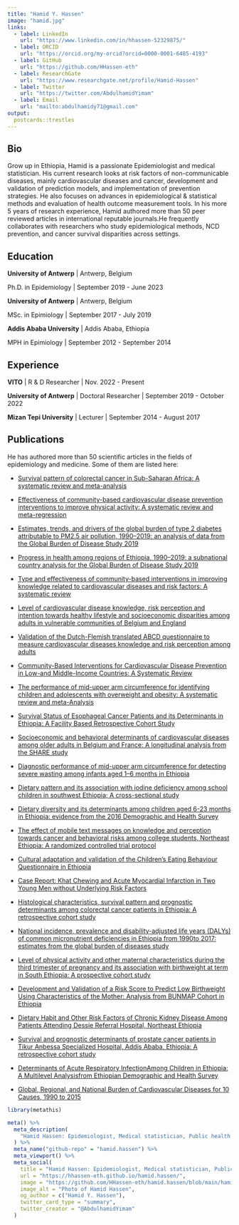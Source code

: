 ```yaml
---
title: "Hamid Y. Hassen"
image: "hamid.jpg"
links:
  - label: LinkedIn
    url: "https://www.linkedin.com/in/hhassen-52329875/"
  - label: ORCID
    url: "https://orcid.org/my-orcid?orcid=0000-0001-6485-4193"
  - label: GitHub
    url: "https://github.com/HHassen-eth"
  - label: ResearchGate
    url: "https://www.researchgate.net/profile/Hamid-Hassen"
  - label: Twitter
    url: "https://twitter.com/AbdulhamidYimam"
  - label: Email
    url: "mailto:abdulhamidy71@gmail.com"
output:
  postcards::trestles
---
```

 
## Bio

Grow up in Ethiopia, Hamid is a passionate Epidemiologist and medical statistician. His current research looks at risk factors of non-communicable diseases, mainly cardiovascular diseases and cancer, development and validation of prediction models, and implementation of prevention strategies. He also focuses on advances in epidemiological & statistical methods and evaluation of health outcome measurement tools. In his more 5 years of research experience, Hamid authored more than 50 peer reviewed articles in international reputable journals.He frequently collaborates with 
researchers who study epidemiological methods, NCD prevention, and cancer survival disparities across settings.

## Education

**University of Antwerp** | Antwerp, Belgium

Ph.D. in Epidemiology | September 2019 - June 2023

**University of Antwerp** | Antwerp, Belgium

MSc. in Epimiology | September 2017 - July 2019

**Addis Ababa University** | Addis Ababa, Ethiopia

MPH in Epimiology | September 2012 - September 2014

## Experience

**VITO** | R & D Researcher | Nov. 2022 - Present

**University of Antwerp** | Doctoral Researcher | September 2019 - October 2022

**Mizan Tepi University** | Lecturer | September 2014 - August 2017

## Publications

He has authored more than 50 scientific articles in the fields of epidemiology and medicine. Some of them are listed here:

- [Survival pattern of colorectal cancer in Sub-Saharan Africa: A systematic review and meta-analysis](https://doi.org/10.1016/j.canep.2022.102276)

- [Effectiveness of community-based cardiovascular disease prevention interventions to improve physical activity: A systematic review and meta-regression](https://www.sciencedirect.com/science/article/pii/S0091743521003662)

- [Estimates, trends, and drivers of the global burden of type 2 diabetes attributable to PM2.5 air pollution, 1990–2019: an analysis of data from the Global Burden of Disease Study 2019](https://doi.org/10.1016/S2542-5196(22)00122-X)

- [Progress in health among regions of Ethiopia, 1990–2019: a subnational country analysis for the Global Burden of Disease Study 2019](https://doi.org/10.1016/S0140-6736(21)02868-3)

- [Type and effectiveness of community-based interventions in improving knowledge related to cardiovascular diseases and risk factors: A systematic review](https://doi.org/10.1016/j.ajpc.2022.100341)

- [Level of cardiovascular disease knowledge, risk perception and intention towards healthy lifestyle and socioeconomic disparities among adults in vulnerable communities of Belgium and England](https://doi.org/10.1186/s12889-022-12608-z)

- [Validation of the Dutch-Flemish translated ABCD questionnaire to measure cardiovascular diseases knowledge and risk perception among adults](https://www.nature.com/articles/s41598-021-88456-5)

- [Community-Based Interventions for Cardiovascular Disease Prevention in Low-and Middle-Income Countries: A Systematic Review](https://www.ssph-journal.org/articles/10.3389/phrs.2021.1604018/full)

- [The performance of mid-upper arm circumference for identifying children and adolescents with overweight and obesity: A systematic review and meta-Analysis](https://doi.org/10.1017/s1368980022000143)

- [Survival Status of Esophageal Cancer Patients and its Determinants in Ethiopia: A Facility Based Retrospective Cohort Study](https://www.frontiersin.org/articles/10.3389/fonc.2020.594342/full)

- [Socioeconomic and behavioral determinants of cardiovascular diseases among older adults in Belgium and France: A longitudinal analysis from the SHARE study](https://journals.plos.org/plosone/article?id=10.1371/journal.pone.0243422)

- [Diagnostic performance of mid-upper arm circumference for detecting severe wasting among infants aged 1–6 months in Ethiopia](https://doi.org/10.1093/ajcn/nqaa294)

- [Dietary pattern and its association with iodine deficiency among school children in southwest Ethiopia; A cross-sectional study](https://journals.plos.org/plosone/article?id=10.1371/journal.pone.0221106)

- [Dietary diversity and its determinants among children aged 6-23 months in Ethiopia: evidence from the 2016 Demographic and Health Survey](https://doi.org/10.1017/jns.2022.87) 

- [The effect of mobile text messages on knowledge and perception towards cancer and behavioral risks among college students, Northeast Ethiopia: A randomized controlled trial protocol](https://doi.org/10.1371/journal.pone.0253839)

- [Cultural adaptation and validation of the Children's Eating Behaviour Questionnaire in Ethiopia](https://doi.org/10.1017/jns.2021.45)

- [Case Report: Khat Chewing and Acute Myocardial Infarction in Two Young Men without Underlying Risk Factors](https://doi.org/10.4269/ajtmh.21-0318)

- [Histological characteristics, survival pattern and prognostic determinants among colorectal cancer patients in Ethiopia: A retrospective cohort study](https://doi.org/10.1016/j.heliyon.2021.e06366)

- [National incidence, prevalence and disability-adjusted life years (DALYs) of common micronutrient deficiencies in Ethiopia from 1990to 2017: estimates from the global burden of diseases study](https://doi.org/10.1080/16549716.2020.1776507)

- [Level of physical activity and other maternal characteristics during the third trimester of pregnancy and its association with birthweight at term in South Ethiopia: A prospective cohort study](https://doi.org/10.1371/journal.pone.0236136)

- [Development and Validation of a Risk Score to Predict Low Birthweight Using Characteristics of the Mother: Analysis from BUNMAP Cohort in Ethiopia](https://doi.org/10.3390/jcm9051587)

- [Dietary Habit and Other Risk Factors of Chronic Kidney Disease Among Patients Attending Dessie Referral Hospital, Northeast Ethiopia](https://www.tandfonline.com/doi/full/10.2147/IJNRD.S248075)

- [Survival and prognostic determinants of prostate cancer patients in Tikur Anbessa Specialized Hospital, Addis Ababa, Ethiopia: A retrospective cohort study](https://doi.org/10.1371/journal.pone.0229854)

- [Determinants of Acute Respiratory InfectionAmong Children in Ethiopia: A Multilevel Analysisfrom Ethiopian Demographic and Health Survey](https://www.tandfonline.com/doi/full/10.2147/IJGM.S233782)

- [Global, Regional, and National Burden of Cardiovascular Diseases for 10 Causes, 1990 to 2015](https://www.jacc.org/doi/full/10.1016/j.jacc.2017.04.052)

```r
library(metathis)

meta() %>% 
  meta_description(
    "Hamid Hassen: Epidemiologist, Medical statistician, Public health researcher and Author"
  ) %>% 
  meta_name("github-repo" = "hamid.hassen") %>% 
  meta_viewport() %>% 
  meta_social(
    title = "Hamid Hassen: Epidemiologist, Medical statistician, Public health researcher and Author",
    url = "https://hhassen-eth.github.io/hamid.hassen/",
    image = "https://github.com/HHassen-eth/hamid.hassen/blob/main/hamid.jpg",
    image_alt = "Photo of Hamid Hassen",
    og_author = c("Hamid Y. Hassen"),
    twitter_card_type = "summary",
    twitter_creator = "@AbdulhamidYimam"
  )
```


